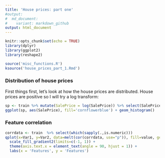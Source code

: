 ```yaml
---
title: 'House prices: part one'
#output:
#  md_document:
#    variant: markdown_github
output: html_document
---
```


```r
knitr::opts_chunk$set(echo = TRUE)
library(dplyr)
library(ggplot2)
library(reshape2)

source('misc_functions.R')
ksource('house_prices_part_1.Rmd')
```



### Distribution of house prices

First things first, let's look at how the house prices are distributed. House prices are positive so I will try a log transform:

``` r
sp <- train %>% mutate(SalePrice = log(SalePrice)) %>% select(SalePrice)
ggplot(sp, aes(SalePrice), fill='cornflowerblue') + geom_histogram()
```


### Feature correlation

``` r
corrdata <- train  %>% select(which(sapply(.,is.numeric)))
qplot(x=Var1, y=Var2, data=melt(cor(corrdata, use="p")), fill=value, geom="tile") +
  scale_fill_gradient2(limits=c(-1, 1)) +
  theme(axis.text.x = element_text(angle = 90, hjust = 1)) +
  labs(x = 'Features', y = 'Features')
```